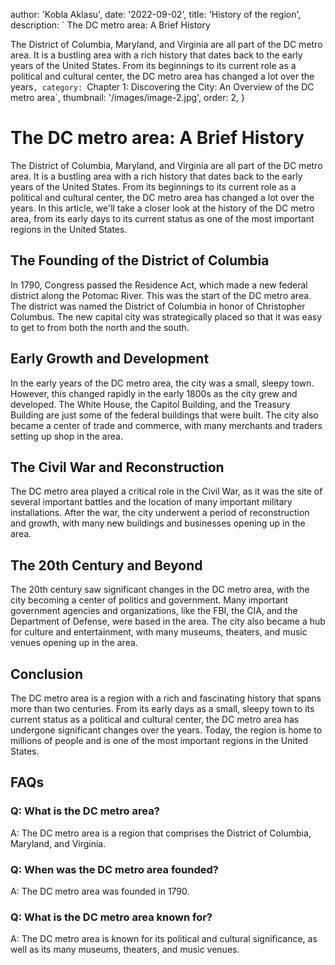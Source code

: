 
  author: 'Kobla Aklasu',
  date: '2022-09-02',
  title: 'History of the region',
  description: ` The DC metro area: A Brief History

The District of Columbia, Maryland, and Virginia are all part of the DC metro area. It is a bustling area with a rich history that dates back to the early years of the United States. From its beginnings to its current role as a political and cultural center, the DC metro area has changed a lot over the years`,
  category: `Chapter 1: Discovering the City: An Overview of the DC metro area`,
  thumbnail: '/images/image-2.jpg',
  order: 2,
}

        
# The DC metro area: A Brief History

The District of Columbia, Maryland, and Virginia are all part of the DC metro area. It is a bustling area with a rich history that dates back to the early years of the United States. From its beginnings to its current role as a political and cultural center, the DC metro area has changed a lot over the years. In this article, we'll take a closer look at the history of the DC metro area, from its early days to its current status as one of the most important regions in the United States.

## The Founding of the District of Columbia

In 1790, Congress passed the Residence Act, which made a new federal district along the Potomac River. This was the start of the DC metro area. The district was named the District of Columbia in honor of Christopher Columbus. The new capital city was strategically placed so that it was easy to get to from both the north and the south.

## Early Growth and Development

In the early years of the DC metro area, the city was a small, sleepy town. However, this changed rapidly in the early 1800s as the city grew and developed. The White House, the Capitol Building, and the Treasury Building are just some of the federal buildings that were built. The city also became a center of trade and commerce, with many merchants and traders setting up shop in the area.

## The Civil War and Reconstruction

The DC metro area played a critical role in the Civil War, as it was the site of several important battles and the location of many important military installations. After the war, the city underwent a period of reconstruction and growth, with many new buildings and businesses opening up in the area.

## The 20th Century and Beyond

The 20th century saw significant changes in the DC metro area, with the city becoming a center of politics and government. Many important government agencies and organizations, like the FBI, the CIA, and the Department of Defense, were based in the area. The city also became a hub for culture and entertainment, with many museums, theaters, and music venues opening up in the area.

## Conclusion

The DC metro area is a region with a rich and fascinating history that spans more than two centuries. From its early days as a small, sleepy town to its current status as a political and cultural center, the DC metro area has undergone significant changes over the years. Today, the region is home to millions of people and is one of the most important regions in the United States.

## FAQs

### Q: What is the DC metro area?
A: The DC metro area is a region that comprises the District of Columbia, Maryland, and Virginia.

### Q: When was the DC metro area founded?
A: The DC metro area was founded in 1790.

### Q: What is the DC metro area known for?
A: The DC metro area is known for its political and cultural significance, as well as its many museums, theaters, and music venues.


























        